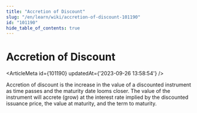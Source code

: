 ```yaml
---
title: "Accretion of Discount"
slug: "/en/learn/wiki/accretion-of-discount-101190"
id: "101190"
hide_table_of_contents: true
---
```



# Accretion of Discount

<ArticleMeta id={101190} updatedAt={'2023-09-26 13:58:54'} />
<div className='border-solid border-b border-t-0 my-4 border-[var(--ifm-color-gray-300)]' />

Accretion of discount is the increase in the value of a discounted instrument as time passes and the maturity date looms closer. The value of the instrument will accrete (grow) at the interest rate implied by the discounted issuance price, the value at maturity, and the term to maturity.
